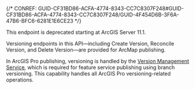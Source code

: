 

{/* CONREF: GUID-CF31BD86-ACFA-4774-8343-CC7C8307F248#GUID-CF31BD86-ACFA-4774-8343-CC7C8307F248/GUID-4F454D6B-3F6A-47B6-BFC6-6281E1E6CE23  */}

This endpoint is deprecated starting at ArcGIS Server 11.1.

Versioning endpoints in this API—including Create Version, Reconcile Version, and Delete Version—are provided for ArcMap publishing.

In ArcGIS Pro publishing, versioning is handled by the [Version Management Service](/version-management-service), which is required for feature service publishing using branch versioning. This capability handles all ArcGIS Pro versioning-related operations.
